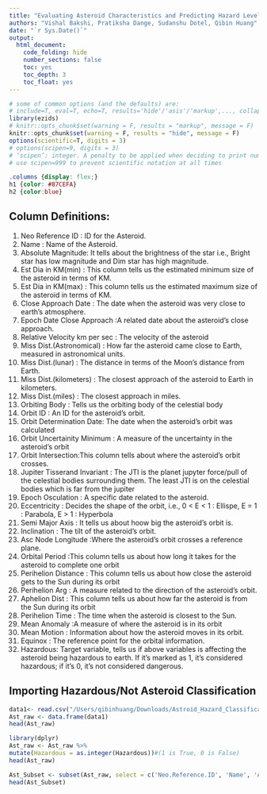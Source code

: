 ```yaml
---
title: "Evaluating Asteroid Characteristics and Predicting Hazard Levels Using NASA's Asteroid Classification Dataset"
authors: "Vishal Bakshi, Pratiksha Dange, Sudanshu Dotel, Qibin Huang"
date: "`r Sys.Date()`"
output:
  html_document:
    code_folding: hide
    number_sections: false
    toc: yes
    toc_depth: 3
    toc_float: yes
---
```

  
```r
# some of common options (and the defaults) are: 
# include=T, eval=T, echo=T, results='hide'/'asis'/'markup',..., collapse=F, warning=T, message=T, error=T, cache=T, fig.width=6, fig.height=4, fig.dim=c(6,4) #inches, fig.align='left'/'center','right', 
library(ezids)
# knitr::opts_chunk$set(warning = F, results = "markup", message = F)
knitr::opts_chunk$set(warning = F, results = "hide", message = F)
options(scientific=T, digits = 3) 
# options(scipen=9, digits = 3) 
# ‘scipen’: integer. A penalty to be applied when deciding to print numeric values in fixed or exponential notation.  Positive values bias towards fixed and negative towards scientific notation: fixed notation will be preferred unless it is more than ‘scipen’ digits wider.
# use scipen=999 to prevent scientific notation at all times
```

```css
.columns {display: flex;}
h1 {color: #87CEFA}
h2 {color:blue}
```

## Column Definitions: 
1. Neo Reference ID	: ID for the Asteroid.
2. Name	: Name of the Asteroid. 
3. Absolute Magnitude: It tells about the brightness of the star i.e., Bright star has low magnitude and Dim star has high magnitude. 
4. Est Dia in KM(min) : This column tells us the estimated minimum size of the asteroid in terms of KM.
5. Est Dia in KM(max) : This column tells us the estimated maximum size of the asteroid in terms of KM.
6. Close Approach Date : The date when the asteroid was very close to earth's atmosphere.
7. Epoch Date Close Approach :A related date about the asteroid's close approach.	
8. Relative Velocity km per sec : The velocity of the asteroid
9. Miss Dist.(Astronomical)	: How far the asteroid came close to Earth, measured in astronomical units.
10. Miss Dist.(lunar)	: The distance in terms of the Moon's distance from Earth.
11. Miss Dist.(kilometers) : The closest approach of the asteroid to Earth in kilometers.	
12. Miss Dist.(miles)	: The closest approach in miles.
13. Orbiting Body	: Tells us the orbiting body of the celestial body
14. Orbit ID	: An ID for the asteroid's orbit.
15. Orbit Determination Date: The date when the asteroid's orbit was calculated
16. Orbit Uncertainity	Minimum : A measure of the uncertainty in the asteroid's orbit
17. Orbit Intersection:This column tells about where the asteroid's orbit crosses.	
18. Jupiter Tisserand Invariant	: The JTI is the planet jupyter force/pull of the celestial bodies surrounding them. The least JTI is on the celestial bodies which is far from the jupiter
19. Epoch Osculation : A specific date related to the asteroid.	
20. Eccentricity : Decides the shape of the orbit, i.e., 0 < E < 1 : Ellispe, E = 1 : Parabola, E > 1 : Hyperbola
21. Semi Major Axis :	It tells us about hoow big the asteroid's orbit is.
22. Inclination	: The tilt of the asteroid's orbit.
23. Asc Node Longitude :Where the asteroid's orbit crosses a reference plane.
24. Orbital Period :This column tells us about how long it takes for the asteroid to complete one orbit
25. Perihelion Distance :	This column tells us about how close the asteroid gets to the Sun during its orbit
26. Perihelion Arg : A measure related to the direction of the asteroid's orbit.	
27. Aphelion Dist	: This column tells us about how  far the asteroid is from the Sun during its orbit
28. Perihelion Time :	The time when the asteroid is closest to the Sun.
29. Mean Anomaly :A measure of where the asteroid is in its orbit
30. Mean Motion	: Information about how the asteroid moves in its orbit.
31. Equinox	: The reference point for the orbital information.
32. Hazardous: Target variable, tells us if above variables is affecting the asteroid being hazardous to earth. If it's marked as 1, it's considered hazardous; if it's 0, it's not considered dangerous.




## Importing Hazardous/Not Asteroid Classification 
```r
data1<- read.csv("/Users/qibinhuang/Downloads/Astroid_Hazard_Classification.csv")
Ast_raw <- data.frame(data1)
head(Ast_raw)

```
```r
library(dplyr)
Ast_raw <- Ast_raw %>%
mutate(Hazardous = as.integer(Hazardous))#(1 is True, 0 is False)
head(Ast_raw)


```


```r
Ast_Subset <- subset(Ast_raw, select = c('Neo.Reference.ID', 'Name', 'Absolute.Magnitude', 'Est.Dia.in.KM.min.', 'Est.Dia.in.KM.max.', 'Relative.Velocity.km.per.sec',  'Orbiting.Body', 'Orbit.Uncertainity', 'Minimum.Orbit.Intersection', 'Jupiter.Tisserand.Invariant', 'Epoch.Osculation', 'Eccentricity', 'Semi.Major.Axis', 'Inclination', 'Asc.Node.Longitude', 'Perihelion.Distance' ))
head(Ast_Subset)

```






